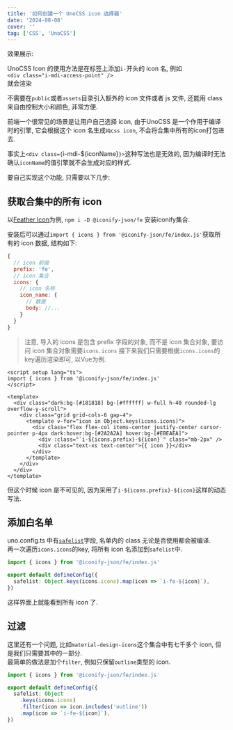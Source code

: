 ```yaml
---
title: '如何创建一个 UnoCSS icon 选择器'
date: '2024-08-08'
cover: ''
tag: ['CSS', 'UnoCSS']
---
```


效果展示:  <UnoCSSIconViewer />

UnoCSS Icon 的使用方法是在标签上添加`i-`开头的 icon 名, 例如  
`<div class="i-mdi-access-point" />`  
就会渲染
<div class="w-full flex justify-center">
  <div class="i-mdi-access-point w-25px h-25px" />
</div>

不需要在`public`或者`assets`目录引入额外的 icon 文件或者 js 文件, 还能用 class 来自由控制大小和颜色, 非常方便.  

前端一个很常见的场景是让用户自己选择 icon, 由于UnoCSS 是一个作用于编译时的引擎, 它会根据这个 icon 名生成`纯css icon`, 不会将合集中所有的icon打包进去.  

事实上`<div class={`i-mdi-${iconName}`}>`这种写法也是无效的, 因为编译时无法确认`iconName`的值引擎就不会生成对应的样式.  

要自己实现这个功能, 只需要以下几步:
## 获取合集中的所有 icon
以[Feather Icon](https://www.npmjs.com/package/@iconify-json/fe)为例, `npm i -D @iconify-json/fe` 安装iconify集合.  

安装后可以通过`import { icons } from '@iconify-json/fe/index.js'`获取所有的 icon 数据, 结构如下:  
```javascript
{
  // icon 前缀
  prefix: 'fe',
  // icon 集合
  icons: {
    // icon 名称
    icon_name: {
      // 数据
      body: //...
    }
  }
}
```
> 注意, 导入的 icons 是包含 prefix 字段的对象, 而不是 icon 集合对象, 要访问 icon 集合对象需要`icons.icons` 
接下来我们只需要根据`icons.icons`的key遍历渲染即可, 以Vue为例.  
```vue
<script setup lang="ts">
import { icons } from '@iconify-json/fe/index.js'
</script>

<template>
  <div class="dark:bg-[#181818] bg-[#ffffff] w-full h-40 rounded-lg overflow-y-scroll">
    <div class="grid grid-cols-6 gap-4">
      <template v-for="icon in Object.keys(icons.icons)">
        <div class="flex flex-col items-center justify-center cursor-pointer p-4px dark:hover:bg-[#2A2A2A] hover:bg-[#EBEAEA]">
          <div :class="`i-${icons.prefix}-${icon}`" class="mb-2px" />
          <div class="text-xs text-center">{{ icon }}</div>
        </div>
      </template>
    </div>
  </div>
</template>
```
但这个时候 icon 是不可见的, 因为采用了`i-${icons.prefix}-${icon}`这样的动态写法.  

## 添加白名单  
uno.config.ts 中有[`safelist`](https://unocss.dev/guide/extracting#safelist)字段, 名单内的 class 无论是否使用都会被编译.   
再一次遍历`icons.icons`的key, 将所有 icon 名添加到`safelist`中.   
```typescript
import { icons } from '@iconify-json/fe/index.js'

export default defineConfig({
  safelist: Object.keys(icons.icons).map(icon => `i-fe-${icon}`),
})
```
这样界面上就能看到所有 icon 了.

## 过滤  
这里还有一个问题, 比如`material-design-icons`这个集合中有七千多个 icon, 但是我们只需要其中的一部分.  
最简单的做法是加个`filter`, 例如只保留`outline`类型的 icon.  
```typescript
import { icons } from '@iconify-json/fe/index.js'

export default defineConfig({
  safelist: Object
    .keys(icons.icons)
    .filter(icon => icon.includes('outline'))
    .map(icon => `i-fe-${icon}`),
})
```
